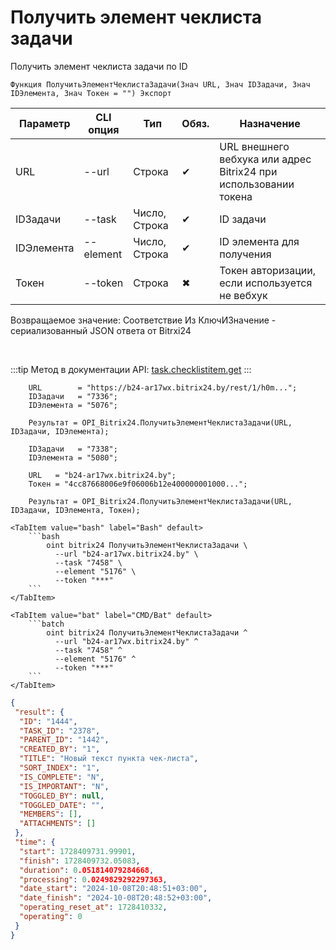 ﻿---
sidebar_position: 5
description: Получить элемент чеклиста задачи и другие функции для работы с Bitrix24 в Открытом пакете интеграций - бесплатной open-source библиотеке интеграций для 1С:Предприятие 8, OneScript и CLI
keywords: [1C, 1С, 1С:Предприятие, 1С:Предприятие 8.3, API, Интеграция, Сервисы, Обмен, OneScript, CLI, Bitrix24]
---


# Получить элемент чеклиста задачи
 Получить элемент чеклиста задачи по ID



`Функция ПолучитьЭлементЧеклистаЗадачи(Знач URL, Знач IDЗадачи, Знач IDЭлемента, Знач Токен = "") Экспорт`

  | Параметр | CLI опция | Тип | Обяз. | Назначение |
  |-|-|-|-|-|
  | URL | --url | Строка | &#x2714; | URL внешнего вебхука или адрес Bitrix24 при использовании токена |
  | IDЗадачи | --task | Число, Строка | &#x2714; | ID задачи |
  | IDЭлемента | --element | Число, Строка | &#x2714; | ID элемента для получения |
  | Токен | --token | Строка | &#x2716; | Токен авторизации, если используется не вебхук |

  
  Возвращаемое значение:   Соответствие Из КлючИЗначение - сериализованный JSON ответа от Bitrxi24

<br/>

:::tip
Метод в документации API: [task.checklistitem.get](https://dev.1c-bitrix.ru/rest_help/tasks/task/checklistitem/get.php)
:::
<br/>



```bsl title="Пример использования для 1С:Предприятие/OneScript"
    URL        = "https://b24-ar17wx.bitrix24.by/rest/1/h0m...";
    IDЗадачи   = "7336";
    IDЭлемента = "5076";

    Результат = OPI_Bitrix24.ПолучитьЭлементЧеклистаЗадачи(URL, IDЗадачи, IDЭлемента);

    IDЗадачи   = "7338";
    IDЭлемента = "5080";

    URL   = "b24-ar17wx.bitrix24.by";
    Токен = "4cc87668006e9f06006b12e400000001000...";

    Результат = OPI_Bitrix24.ПолучитьЭлементЧеклистаЗадачи(URL, IDЗадачи, IDЭлемента, Токен);
```
    

 <Tabs>
  
    <TabItem value="bash" label="Bash" default>
        ```bash
            oint bitrix24 ПолучитьЭлементЧеклистаЗадачи \
              --url "b24-ar17wx.bitrix24.by" \
              --task "7458" \
              --element "5176" \
              --token "***"
        ```
    </TabItem>
  
    <TabItem value="bat" label="CMD/Bat" default>
        ```batch
            oint bitrix24 ПолучитьЭлементЧеклистаЗадачи ^
              --url "b24-ar17wx.bitrix24.by" ^
              --task "7458" ^
              --element "5176" ^
              --token "***"
        ```
    </TabItem>
</Tabs>


```json title="Результат"
{
 "result": {
  "ID": "1444",
  "TASK_ID": "2378",
  "PARENT_ID": "1442",
  "CREATED_BY": "1",
  "TITLE": "Новый текст пункта чек-листа",
  "SORT_INDEX": "1",
  "IS_COMPLETE": "N",
  "IS_IMPORTANT": "N",
  "TOGGLED_BY": null,
  "TOGGLED_DATE": "",
  "MEMBERS": [],
  "ATTACHMENTS": []
 },
 "time": {
  "start": 1728409731.99901,
  "finish": 1728409732.05083,
  "duration": 0.051814079284668,
  "processing": 0.0249829292297363,
  "date_start": "2024-10-08T20:48:51+03:00",
  "date_finish": "2024-10-08T20:48:52+03:00",
  "operating_reset_at": 1728410332,
  "operating": 0
 }
}
```
